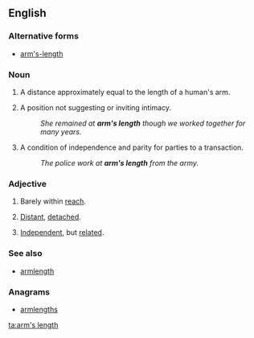 ==English==
{{wikipedia}}
===Alternative forms===
* [[arm's-length]]

===Noun===
{{en-noun|head=[[arm]][['s]] [[length]]}}

# A distance approximately equal to the length of a human's arm.
# {{context|figuratively|lang=en}} A position not suggesting or inviting intimacy.
#: ''She remained at '''arm's length''' though we worked together for many years.''
# {{context|figuratively|lang=en}} A condition of independence and parity for parties to a transaction.
#: ''The police work at '''arm's length''' from the army.''

===Adjective===
{{en-adj|head=[[arm]][['s]] [[length]]}}

# {{context|literally|lang=en}} Barely within [[reach]].
# {{context|idiomatic|lang=en}} [[distant|Distant]], [[detach]]ed.
# {{context|idiomatic|lang=en}} [[independent|Independent]], but [[related]].

===See also===
* [[armlength]]

===Anagrams===
* [[armlengths#English|armlengths]]

[[ta:arm's length]]